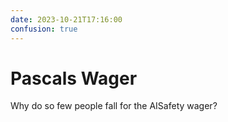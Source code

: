 ```yaml
---
date: 2023-10-21T17:16:00
confusion: true
---
```


# Pascals Wager

Why do so few people fall for the AISafety wager?
